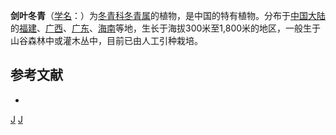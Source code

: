 {{Speciesbox 
| taxon = Ilex lancilimba
| authority = Merr.
}}

'''剑叶冬青'''（[[学名|学名]]：{{lang|la|''Ilex lancilimba''}}）为[[冬青科|冬青科]][[冬青属|冬青属]]的植物，是中国的特有植物。分布于[[中国大陆|中国大陆]]的[[福建|福建]]、[[广西|广西]]、[[广东|广东]]、[[海南|海南]]等地，生长于海拔300米至1,800米的地区，一般生于山谷森林中或灌木丛中，目前已由人工引种栽培。

== 参考文献 ==
<div class="references-small">
* {{cite web| url =http://www.bioinfo.cn/db05/KmzwSpecies.php?action=view&id=14160| title =剑叶冬青| work =《中国高等植物数据库全库》| publisher =中国科学院微生物研究所| author =昆明植物研究所| accessdate =2009-02-24| deadurl =yes| archiveurl =https://web.archive.org/web/20160305002636/http://www.bioinfo.cn/db05/KmzwSpecies.php?action=view&id=14160| archivedate =2016-03-05}}
</div>
{{Taxonbar|from=Q10899126}}

[[Category:冬青属|J]]
[[Category:中國特有植物|J]]